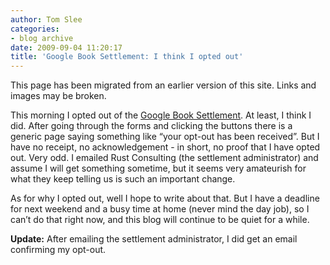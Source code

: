 ```yaml
---
author: Tom Slee
categories:
- blog archive
date: 2009-09-04 11:20:17
title: 'Google Book Settlement: I think I opted out'
---
```


::: {.callout-note}

This page has been migrated from an earlier version of this site. 
Links and images may be broken.

:::



				

This morning I opted out of the [Google Book Settlement](http://www.googlebooksettlement.com/). At least, I think I did. After going through the forms and clicking the buttons there is a generic page saying something like "your opt-out has been received".  But I have no receipt, no acknowledgement - in short, no proof that I have opted out. Very odd. I emailed Rust Consulting (the settlement administrator) and assume I will get something sometime, but it seems very amateurish for what they keep telling us is such an important change.

As for why I opted out, well I hope to write about that. But I have a deadline for next weekend and a busy time at home (never mind the day job), so I can't do that right now, and this blog will continue to be quiet for a while.

**Update:** After emailing the settlement administrator, I did get an email confirming my opt-out.


		
